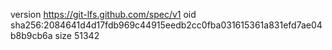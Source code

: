 version https://git-lfs.github.com/spec/v1
oid sha256:2084641d4d17fdb969c44915eedb2cc0fba031615361a831efd7ae04b8b9cb6a
size 51342
